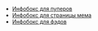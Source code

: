 *[[Шаблон:Инфобокс_для_пуперов|Инфобокс для пуперов]]
*[[Шаблон:Мемы|Инфобокс для страницы мема]]
*[[Шаблон:Фэды|Инфобокс для фэдов]]